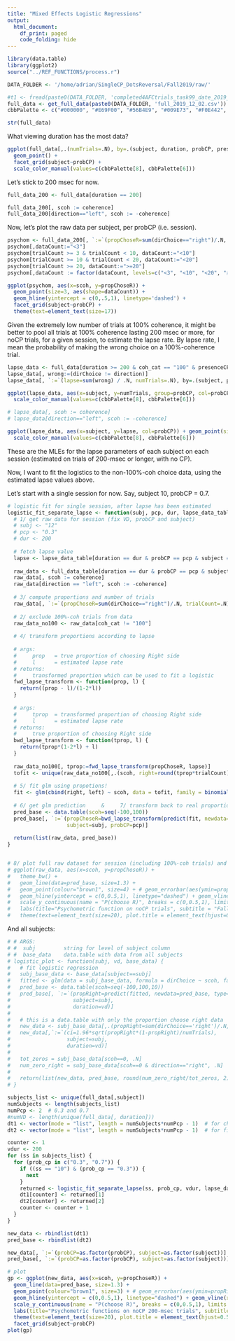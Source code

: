 ```yaml
---
title: "Mixed Effects Logistic Regressions"
output:
  html_document:
    df_print: paged
    code_folding: hide
---
```

```r
library(data.table)
library(ggplot2)
source("../REF_FUNCTIONS/process.r")
```

```r
DATA_FOLDER <- '/home/adrian/SingleCP_DotsReversal/Fall2019/raw/'
```

```r
#t1 <- fread(paste0(DATA_FOLDER, 'completed4AFCtrials_task99_date_2019_11_05_10_27.csv'))
full_data <- get_full_data(paste0(DATA_FOLDER, 'full_2019_12_02.csv'))
cbbPalette <- c("#000000", "#E69F00", "#56B4E9", "#009E73", "#F0E442", "#0072B2", "#D55E00", "#CC79A7")
```

```r
str(full_data)
```

What viewing duration has the most data?

```r
ggplot(full_data[,.(numTrials=.N), by=.(subject, duration, probCP, presenceCP)], aes(x=duration, y=numTrials, col=presenceCP)) + 
  geom_point() + 
  facet_grid(subject~probCP) +
  scale_color_manual(values=c(cbbPalette[8], cbbPalette[6]))
```
Let's stick to 200 msec for now.
```r
full_data_200 <- full_data[duration == 200]
```

```r
full_data_200[, scoh := coherence]
full_data_200[direction=="left", scoh := -coherence]
```

Now, let's plot the raw data per subject, per probCP (i.e. session). 

```r
psychom <- full_data_200[, `:=`(propChoseR=sum(dirChoice=="right")/.N, trialCount=.N), by=.(subject, probCP, scoh)]
psychom[,dataCount:="<3"]
psychom[trialCount >= 3 & trialCount < 10, dataCount:="<10"]
psychom[trialCount >= 10 & trialCount < 20, dataCount:="<20"]
psychom[trialCount >= 20, dataCount:=">=20"]
psychom[,dataCount := factor(dataCount, levels=c("<3", "<10", "<20", ">=20"))]
```

```r
ggplot(psychom, aes(x=scoh, y=propChoseR)) + 
  geom_point(size=3, aes(shape=dataCount)) +
  geom_hline(yintercept = c(0,.5,1), linetype='dashed') +
  facet_grid(subject~probCP) +
  theme(text=element_text(size=17))
```

Given the extremely low number of trials at 100% coherence, it might be better to pool all trials at 100% coherence lasting 200 msec or more, for noCP trials, for a given session, to estimate the lapse rate. By lapse rate, I mean the probability of making the wrong choice on a 100%-coherence trial.

```r
lapse_data <- full_data[duration >= 200 & coh_cat == "100" & presenceCP == "noCP"]
lapse_data[, wrong:=(dirChoice != direction)]
lapse_data[, `:=`(lapse=sum(wrong) / .N, numTrials=.N), by=.(subject, probCP)]
```

```r
ggplot(lapse_data, aes(x=subject, y=numTrials, group=probCP, col=probCP)) + geom_point() +
  scale_color_manual(values=c(cbbPalette[8], cbbPalette[6]))
```

```r
# lapse_data[, scoh := coherence]
# lapse_data[direction=="left", scoh := -coherence]
```

```r
ggplot(lapse_data, aes(x=subject, y=lapse, col=probCP)) + geom_point(size=4, aes(shape=probCP)) +
  scale_color_manual(values=c(cbbPalette[8], cbbPalette[6]))
```

These are the MLEs for the lapse parameters of each subject on each session (estimated on trials of 200-msec or longer, with no CP).

Now, I want to fit the logistics to the non-100%-coh choice data, using the estimated lapse values above.

Let's start with a single session for now. Say, subject 10, probCP = 0.7.
```r
# logistic fit for single session, after lapse has been estimated 
logistic_fit_separate_lapse <- function(subj, pcp, dur, lapse_data_table, full_data_table) {
  # 1/ get raw data for session (fix VD, probCP and subject)
  # subj <- "12"
  # pcp <- "0.3"
  # dur <- 200
  
  # fetch lapse value
  lapse <- lapse_data_table[duration == dur & probCP == pcp & subject == subj, lapse][1]
  
  raw_data <- full_data_table[duration == dur & probCP == pcp & subject == subj]
  raw_data[, scoh := coherence]
  raw_data[direction == "left", scoh := -coherence]
  
  # 3/ compute proportions and number of trials
  raw_data[, `:=`(propChoseR=sum(dirChoice=="right")/.N, trialCount=.N), by=scoh]
  
  # 2/ exclude 100%-coh trials from data
  raw_data_no100 <- raw_data[coh_cat != "100"]
  
  # 4/ transform proportions according to lapse
  
  # args:
  #     prop   = true proportion of choosing Right side
  #     l      = estimated lapse rate
  # returns:
  #     transformed proportion which can be used to fit a logistic
  fwd_lapse_transform <- function(prop, l) {
    return((prop - l)/(1-2*l))
  }
  
  # args:
  #     tprop  = transformed proportion of choosing Right side
  #     l      = estimated lapse rate
  # returns:
  #     true proportion of choosing Right side
  bwd_lapse_transform <- function(tprop, l) {
    return(tprop*(1-2*l) + l)
  }
  
  raw_data_no100[, tprop:=fwd_lapse_transform(propChoseR, lapse)]
  tofit <- unique(raw_data_no100[,.(scoh, right=round(tprop*trialCount), left=trialCount-round(tprop*trialCount))])
  
  # 5/ fit glm using propotions!
  fit <- glm(cbind(right, left) ~ scoh, data = tofit, family = binomial(logit))
  
  # 6/ get glm prediction     &     7/ transform back to real proportions
  pred_base <- data.table(scoh=seq(-100,100))
  pred_base[, `:=`(propChoseR=bwd_lapse_transform(predict(fit, newdata=pred_base, type="response"), lapse),
                   subject=subj, probCP=pcp)]
  
  return(list(raw_data, pred_base))
}


# 8/ plot full raw dataset for session (including 100%-coh trials) and psychometric fit
# ggplot(raw_data, aes(x=scoh, y=propChoseR)) + 
#   theme_bw() + 
#   geom_line(data=pred_base, size=1.3) + 
#   geom_point(colour="brown1", size=4) + # geom_errorbar(aes(ymin=propRight-ci, ymax=propRight+ci), colour="brown1", width=3) +
#   geom_hline(yintercept = c(0,0.5,1), linetype="dashed") + geom_vline(xintercept = 0, linetype="dashed") + 
#   scale_y_continuous(name = "P(choose R)", breaks = c(0,0.5,1), limits = c(0,1)) +
#   labs(title="Psychometric function on noCP trials", subtitle = "Fall 2019", caption=paste('subj:', subj, ' VD:', dur, 'ms', ' prob(CP):', pcp)) +
#   theme(text=element_text(size=20), plot.title = element_text(hjust=0.5)) 
```

And all subjects:
```r
# # ARGS:
# #  subj         string for level of subject column
# #  base_data    data.table with data from all subjects
# logistic_plot <- function(subj, vd, base_data) {
#   # fit logistic regression
#   subj_base_data <- base_data[subject==subj]
#   fitted <- glm(data = subj_base_data, formula = dirChoice ~ scoh, family = binomial(link = logit))
#   pred_base <- data.table(scoh=seq(-100,100,10))
#   pred_base[, `:=`(propRight=predict(fitted, newdata=pred_base, type="response"), 
#                    subject=subj,
#                    duration=vd)]
#   
#   # this is a data.table with only the proportion choose right data
#   new_data <- subj_base_data[,.(propRight=sum(dirChoice=='right')/.N, numTrials=.N), by=.(scoh)]
#   new_data[,`:=`(ci=1.96*sqrt(propRight*(1-propRight)/numTrials), 
#                  subject=subj,
#                  duration=vd)]
#   
#   tot_zeros = subj_base_data[scoh==0, .N]
#   num_zero_right = subj_base_data[scoh==0 & direction=="right", .N]
#   
#   return(list(new_data, pred_base, round(num_zero_right/tot_zeros, 2)))
# }

subjects_list <- unique(full_data[,subject])
numSubjects <- length(subjects_list)
numPcp <- 2  # 0.3 and 0.7
#numVD <- length(unique(full_data[, duration]))
dt1 <- vector(mode = "list", length = numSubjects*numPcp - 1)  # for choice proportion data
dt2 <- vector(mode = "list", length = numSubjects*numPcp - 1)  # for fitted curves

counter <- 1
vdur <- 200
for (ss in subjects_list) {
  for (prob_cp in c("0.3", "0.7")) {
    if ((ss == "10") & (prob_cp == "0.3")) {
      next
    }
    returned <- logistic_fit_separate_lapse(ss, prob_cp, vdur, lapse_data, full_data)  
    dt1[counter] <- returned[1]
    dt2[counter] <- returned[2]
    counter <- counter + 1
  }
}

new_data <- rbindlist(dt1)
pred_base <- rbindlist(dt2)

new_data[, `:=`(probCP=as.factor(probCP), subject=as.factor(subject))]
pred_base[, `:=`(probCP=as.factor(probCP), subject=as.factor(subject))]
```

```r
# plot
gp <- ggplot(new_data, aes(x=scoh, y=propChoseR)) + 
  geom_line(data=pred_base, size=1.3) + 
  geom_point(colour="brown1", size=3) + # geom_errorbar(aes(ymin=propRight-ci, ymax=propRight+ci), colour="brown1", width=3) +
  geom_hline(yintercept = c(0,0.5,1), linetype="dashed") + geom_vline(xintercept = 0, linetype="dashed") + 
  scale_y_continuous(name = "P(choose R)", breaks = c(0,0.5,1), limits = c(0,1)) +
  labs(title="Psychometric functions on noCP 200-msec trials", subtitle = "data from Fall 2019") +
  theme(text=element_text(size=20), plot.title = element_text(hjust=0.5)) +
  facet_grid(subject~probCP)
plot(gp)
```


